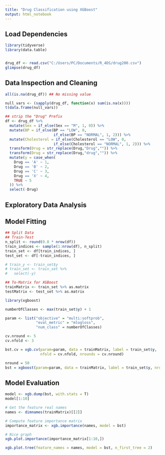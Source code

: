 ---
title: "Drug Classification using XGBoost"
output: html_notebook
---


## Load Dependencies

```{r echo = FALSE, message=FALSE}
library(tidyverse)
library(data.table)


drug_df <- read.csv("C:/Users/PC/Documents/R_4DS/drug200.csv")
glimpse(drug_df)
```


## Data Inspection and Cleaning

```{r}
all(is.na(drug_df)) ## No missing value

null_vars <- (sapply(drug_df, function(x) sum(is.na(x))))
t(data.frame(null_vars))
```

```{r}
## strip the "Drug" Prefix
df <- drug_df %>% 
  mutate(Sex = if_else(Sex == "M", 1, 0)) %>% 
  mutate(BP = if_else(BP == "LOW", 0, 
                      if_else(BP == "NORMAL", 1, 2))) %>% 
  mutate(Cholesterol = if_else(Cholesterol == "LOW", 0, 
                      if_else(Cholesterol == "NORMAL", 1, 2))) %>% 
  transform(Drug = str_replace(Drug,"Drug","")) %>% 
  transform(Drug = str_replace(Drug,"drug","")) %>% 
  mutate(y = case_when(
    Drug == 'A' ~ 1,
    Drug == 'B' ~ 2,
    Drug == 'C' ~ 3,
    Drug == 'X' ~ 4,
    TRUE ~ 5
  )) %>% 
  select(-Drug)
```


## Exploratory Data Analysis


## Model Fitting

```{r}
## Split Data
## Train-Test
n_split <- round(0.8 * nrow(df))
train_indices <- sample(1:nrow(df), n_split)
train_set <- df[train_indices, ]
test_set <- df[-train_indices, ]

# train_y <- train_set$y
# train_set <- train_set %>% 
#   select(-y)

## To-Matrix for XGBoost
trainMatrix <- train_set %>% as.matrix
testMatrix <- test_set %>% as.matrix
```


```{r}
library(xgboost)

numberOfClasses <- max(train_set$y) + 1

param <- list("objective" = "multi:softprob",
              "eval_metric" = "mlogloss",
              "num_class" = numberOfClasses)

cv.nround <- 5
cv.nfold <- 3

bst.cv = xgb.cv(param=param, data = trainMatrix, label = train_set$y, 
                nfold = cv.nfold, nrounds = cv.nround)
```

```{r Model Training}
nround = 50
bst = xgboost(param=param, data = trainMatrix, label = train_set$y, nrounds=nround)
```


## Model Evaluation
```{r}
model <- xgb.dump(bst, with.stats = T)
model[1:10]
```



```{r importanceFeature, fig.align='center', fig.height=5, fig.width=10}
# Get the feature real names
names <- dimnames(trainMatrix)[[2]]

# Compute feature importance matrix
importance_matrix <- xgb.importance(names, model = bst)

# Nice graph
xgb.plot.importance(importance_matrix[1:10,])
```


```{r treeGraph, dpi=1500, fig.align='left'}
xgb.plot.tree(feature_names = names, model = bst, n_first_tree = 2)
```